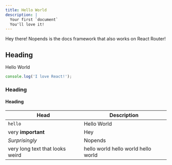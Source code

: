 ```yaml
---
title: Hello World
description: |
  Your first `document`
  You'll love it!
---
```


Hey there! Nopends is the docs framework that also works on React Router!

## Heading

Hello World

<Cards>
  <Card title="Learn more about React Router" href="https://reactrouter.com" />
  <Card title="Learn more about Nopends" href="https://docs.nopends.com" />
</Cards>

```ts
console.log('I love React!');
```

### Heading

#### Heading

| Head                            | Description                         |
| ------------------------------- | ----------------------------------- |
| `hello`                         | Hello World                         |
| very **important**              | Hey                                 |
| _Surprisingly_                  | Nopends                            |
| very long text that looks weird | hello world hello world hello world |
